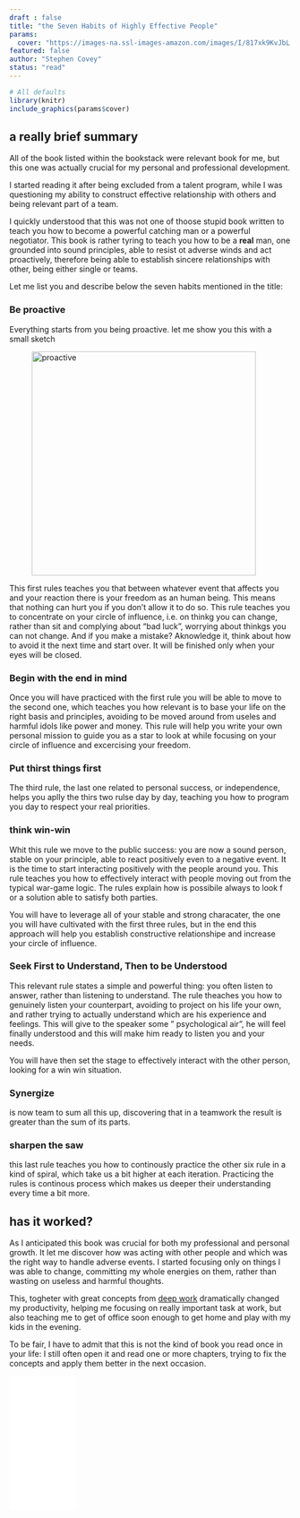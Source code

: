 ```yaml
---
draft : false
title: "the Seven Habits of Highly Effective People"
params:
  cover: "https://images-na.ssl-images-amazon.com/images/I/817xk9KvJbL.jpg"
featured: false
author: "Stephen Covey"
status: "read"
---
```



```r
# All defaults
library(knitr)
include_graphics(params$cover)
```



## a really brief summary

All of the book listed within the bookstack were relevant book for me, but this one was actually crucial for my personal and professional development.

I started reading it after being excluded from a talent program, while I was questioning my ability to construct effective relationship with others and being relevant part of a team.

I quickly understood that this was not one of thoose stupid book written to teach you how to become a powerful catching man or a powerful negotiator. This book is rather tyring to teach you how to be a **real** man, one grounded into sound principles, able to resist ot adverse winds and act proactively, therefore being able to establish sincere relationships with other, being either single or teams.

Let me list you and describe below the seven habits mentioned in the title:

### Be proactive


Everything starts from you being proactive. let me show you this with a small sketch
<a href="/images/proactive.jpeg" ><figure class= "post_image" >
<img src="/images/proactive.jpeg"  alt="proactive" style="width: 400px;"/>
</figure></a>
This first rules teaches you that between whatever event that affects you and your reaction there is your freedom as an human being. This means that nothing can hurt you if you don't allow it to do so.
This rule teaches you to concentrate on your circle of influence, i.e. on thinkg you can change, rather than sit and complying about "bad luck", worrying about thinkgs you can not change. And if you make a mistake? Aknowledge it, think about how to avoid it the next time and start over. It will be finished only when your eyes will be closed.

### Begin with the end in mind

Once you will have practiced with the first rule you will be able to move to the second one, which teaches you how relevant is to base your life on the right basis and principles, avoiding to be moved around from useles and harmful idols like power and money. This rule will help you write your own personal mission to guide you as a star to look at while focusing on your circle of influence and excercising your freedom.

### Put thirst things first

The third rule, the last one related to personal success, or independence, helps you aplly the thirs two rulse day by day, teaching you how to program you day to respect your real priorities.

### think win-win

Whit this rule we move to the public success: you are now a sound person, stable on your principle, able to react positively even to a negative event. It is the time to start interacting positively with the people around you. This rule teaches you how to effectively interact with people moving out from the typical war-game logic. The rules explain how is possibile always to look f or a solution able to satisfy both parties.

You will have to leverage all of your stable and strong characater, the one you will have cultivated with the first three rules, but in the end this approach will help you establish constructive relationshipe and increase your circle of influence.

### Seek First to Understand, Then to be Understood

This relevant rule states a simple and powerful thing: you often listen to answer, rather than listening to understand. The rule theaches you how to genuinely listen your counterpart, avoiding to project on his life your own, and rather trying to actually understand which are his experience and feelings. This will give to the speaker some "
psychological air", he will feel finally understood and this will make him ready to listen you and your needs.

You will have then set the stage to effectively interact with the other person, looking for a win win situation.

### Synergize

is now team to sum all this up, discovering that in a teamwork the result is greater than the sum of its parts.  

### sharpen the saw

this last rule teaches you how to continously practice the other six rule in a kind of spiral, which take us a bit higher at each iteration. Practicing the rules is continous process which makes us deeper their understanding every time a bit more.

## has it worked?

As I anticipated this book was crucial for both my professional and personal growth. It let me discover how was acting with other people and which was the right way to handle adverse events. I started focusing only on things I was able to change, committing my whole energies on them, rather than wasting on useless and harmful thoughts.

This, togheter with great concepts from [deep work](/bookstack/deep_work) dramatically changed my productivity, helping me focusing on really important task at work, but also teaching me to get of office soon enough to get home and play with my kids in the evening.

To be fair, I have to admit that this is not the kind of book you read once in your life: I still often open it and read one or more chapters, trying to fix the concepts and apply them better in the next occasion.

<iframe style="width:120px;height:240px;" marginwidth="0" marginheight="0" scrolling="no" frameborder="0" src="//ws-eu.amazon-adsystem.com/widgets/q?ServiceVersion=20070822&OneJS=1&Operation=GetAdHtml&MarketPlace=GB&source=ac&ref=tf_til&ad_type=product_link&tracking_id=andreaciril08-21&marketplace=amazon&region=GB&placement=0684858398&asins=0684858398&linkId=99ef589a2b6ba0d57fae24b83b3da5e4&show_border=false&link_opens_in_new_window=true&price_color=333333&title_color=0066c0&bg_color=ffffff">
    </iframe>

